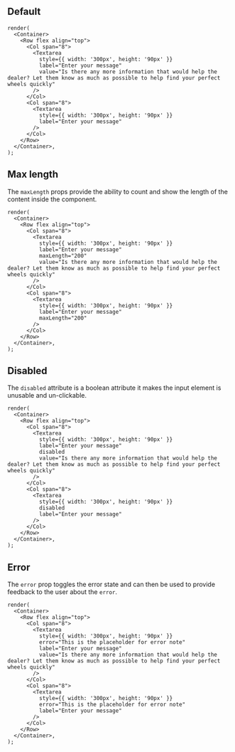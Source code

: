 
## Default

```tsx live
render(
  <Container>
    <Row flex align="top">
      <Col span="8">
        <Textarea
          style={{ width: '300px', height: '90px' }}
          label="Enter your message"
          value="Is there any more information that would help the dealer? Let them know as much as possible to help find your perfect wheels quickly"
        />
      </Col>
      <Col span="8">
        <Textarea
          style={{ width: '300px', height: '90px' }}
          label="Enter your message"
        />
      </Col>
    </Row>
  </Container>,
);
```

## Max length

The `maxLength` props provide the ability to count and show the length of the content inside the component.

```tsx live
render(
  <Container>
    <Row flex align="top">
      <Col span="8">
        <Textarea
          style={{ width: '300px', height: '90px' }}
          label="Enter your message"
          maxLength="200"
          value="Is there any more information that would help the dealer? Let them know as much as possible to help find your perfect wheels quickly"
        />
      </Col>
      <Col span="8">
        <Textarea
          style={{ width: '300px', height: '90px' }}
          label="Enter your message"
          maxLength="200"
        />
      </Col>
    </Row>
  </Container>,
);
```

## Disabled

The `disabled` attribute is a boolean attribute it makes the input element is unusable and un-clickable.

```tsx live
render(
  <Container>
    <Row flex align="top">
      <Col span="8">
        <Textarea
          style={{ width: '300px', height: '90px' }}
          label="Enter your message"
          disabled
          value="Is there any more information that would help the dealer? Let them know as much as possible to help find your perfect wheels quickly"
        />
      </Col>
      <Col span="8">
        <Textarea
          style={{ width: '300px', height: '90px' }}
          disabled
          label="Enter your message"
        />
      </Col>
    </Row>
  </Container>,
);
```

## Error

The `error` prop toggles the error state and can then be used to provide feedback to the user about the `error`.

```tsx live
render(
  <Container>
    <Row flex align="top">
      <Col span="8">
        <Textarea
          style={{ width: '300px', height: '90px' }}
          error="This is the placeholder for error note"
          label="Enter your message"
          value="Is there any more information that would help the dealer? Let them know as much as possible to help find your perfect wheels quickly"
        />
      </Col>
      <Col span="8">
        <Textarea
          style={{ width: '300px', height: '90px' }}
          error="This is the placeholder for error note"
          label="Enter your message"
        />
      </Col>
    </Row>
  </Container>,
);
```
